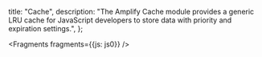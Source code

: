   title: "Cache",
  description: "The Amplify Cache module provides a generic LRU cache for JavaScript developers to store data with priority and expiration settings.",
};


<Fragments fragments={{js: js0}} />
